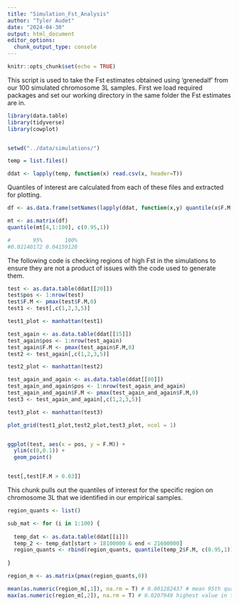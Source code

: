 ```yaml
---
title: "Simulation_Fst_Analysis"
author: "Tyler Audet"
date: "2024-04-30"
output: html_document
editor_options: 
  chunk_output_type: console
---
```


```r
knitr::opts_chunk$set(echo = TRUE)
```

This script is used to take the Fst estimates obtained using 'grenedalf' from our 100 simulated chromosome 3L samples. First we load required packages and set our working directory in the same folder the Fst estimates are in.

```r
library(data.table)
library(tidyverse)
library(cowplot)


setwd("../data/simulations/")

temp = list.files()

ddat <- lapply(temp, function(x) read.csv(x, header=T))
```

Quantiles of interest are calculated from each of these files and extracted for plotting.

```r

df <- as.data.frame(setNames(lapply(ddat, function(x,y) quantile(x$F.M, c(0.95,0.99,0.999,1))), temp))

mt <- as.matrix(df)
quantile(mt[4,1:100], c(0.95,1))

#       95%       100% 
#0.02140172 0.04159120 

```

The following code is checking regions of high Fst in the simulations to ensure they are not a product of issues with the code used to generate them.

```r
test <- as.data.table(ddat[[20]])
test$pos <- 1:nrow(test)
test$F.M <- pmax(test$F.M,0)
test1 <- test[,c(1,2,3,5)]

test1_plot <- manhattan(test1)

test_again <- as.data.table(ddat[[15]])
test_again$pos <- 1:nrow(test_again)
test_again$F.M <- pmax(test_again$F.M,0)
test2 <- test_again[,c(1,2,3,5)]

test2_plot <- manhattan(test2)

test_again_and_again <- as.data.table(ddat[[80]])
test_again_and_again$pos <- 1:nrow(test_again_and_again)
test_again_and_again$F.M <- pmax(test_again_and_again$F.M,0)
test3 <- test_again_and_again[,c(1,2,3,5)]

test3_plot <- manhattan(test3)

plot_grid(test1_plot,test2_plot,test3_plot, ncol = 1)


ggplot(test, aes(x = pos, y = F.M)) +
  ylim(c(0,0.1)) +
  geom_point()


test[,test[F.M > 0.03]]

```

This chunk pulls out the quantiles of interest for the specific region on chromosome 3L that we identified in our empirical samples.

```r

region_quants <- list()

sub_mat <- for (i in 1:100) {
  
  temp_dat <- as.data.table(ddat[[i]])
  temp_2 <- temp_dat[start > 18100000 & end < 21600000]
  region_quants <- rbind(region_quants, quantile(temp_2$F.M, c(0.95,1)))
  
}

region_m <- as.matrix(pmax(region_quants,0))

mean(as.numeric(region_m[,1]), na.rm = T) # 0.001282437 # mean 95th quantile
max(as.numeric(region_m[,2]), na.rm = T) # 0.0207949 highest value in the region

```








